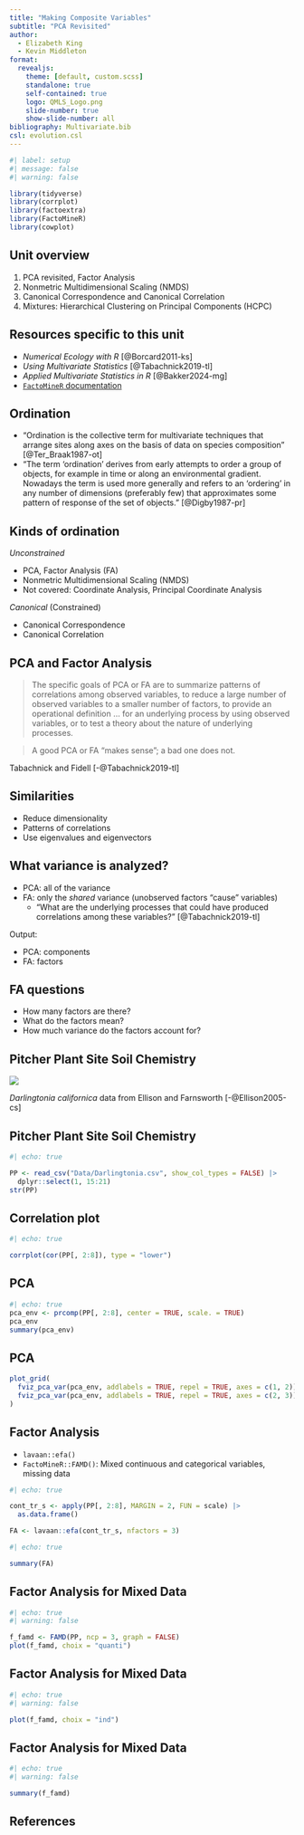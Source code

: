 ```yaml
---
title: "Making Composite Variables"
subtitle: "PCA Revisited"
author:
  - Elizabeth King
  - Kevin Middleton
format:
  revealjs:
    theme: [default, custom.scss]
    standalone: true
    self-contained: true
    logo: QMLS_Logo.png
    slide-number: true
    show-slide-number: all
bibliography: Multivariate.bib
csl: evolution.csl
---
```


```r
#| label: setup
#| message: false
#| warning: false

library(tidyverse)
library(corrplot)
library(factoextra)
library(FactoMineR)
library(cowplot)
```


## Unit overview

1. PCA revisited, Factor Analysis
2. Nonmetric Multidimensional Scaling (NMDS)
3. Canonical Correspondence and Canonical Correlation
4. Mixtures: Hierarchical Clustering on Principal Components (HCPC)


## Resources specific to this unit

- *Numerical Ecology with R* [@Borcard2011-ks]
- *Using Multivariate Statistics* [@Tabachnick2019-tl]
- *Applied Multivariate Statistics in R* [@Bakker2024-mg]
- [`FactoMineR` documentation](http://factominer.free.fr/index.html)


## Ordination

- "Ordination is the collective term for multivariate techniques that arrange sites along axes on the basis of data on species composition" [@Ter_Braak1987-ot]
- "The term 'ordination' derives from early attempts to order a group of objects, for example in time or along an environmental gradient. Nowadays the term is used more generally and refers to an 'ordering' in any number of dimensions (preferably few) that approximates some pattern of response of the set of objects." [@Digby1987-pr]


## Kinds of ordination

*Unconstrained*

- PCA, Factor Analysis (FA)
- Nonmetric Multidimensional Scaling (NMDS)
- Not covered: Coordinate Analysis, Principal Coordinate Analysis

*Canonical* (Constrained)

- Canonical Correspondence 
- Canonical Correlation


## PCA and Factor Analysis

> The specific goals of PCA or FA are to summarize patterns of correlations among observed variables, to reduce a large number of observed variables to a smaller number of factors, to provide an operational definition ... for an underlying process by using observed variables, or to test a theory about the nature of underlying processes.

> A good PCA or FA "makes sense"; a bad one does not.

<div class="ref">
Tabachnick and Fidell [-@Tabachnick2019-tl]
</div>


## Similarities

- Reduce dimensionality
- Patterns of correlations
- Use eigenvalues and eigenvectors


## What variance is analyzed?

- PCA: all of the variance
- FA: only the *shared* variance (unobserved factors "cause" variables)
    - "What are the underlying processes that could have produced correlations among these variables?" [@Tabachnick2019-tl]

Output:

- PCA: components
- FA: factors


## FA questions

- How many factors are there?
- What do the factors mean?
- How much variance do the factors account for?


## Pitcher Plant Site Soil Chemistry

![](./Images/Darlingtonia.png){fig-align="center"}

*Darlingtonia californica* data from Ellison and Farnsworth [-@Ellison2005-cs]


## Pitcher Plant Site Soil Chemistry

```r
#| echo: true

PP <- read_csv("Data/Darlingtonia.csv", show_col_types = FALSE) |> 
  dplyr::select(1, 15:21)
str(PP)
```


## Correlation plot

```r
#| echo: true

corrplot(cor(PP[, 2:8]), type = "lower")
```


## PCA

```r
#| echo: true
pca_env <- prcomp(PP[, 2:8], center = TRUE, scale. = TRUE)
pca_env
summary(pca_env)
```


## PCA

```r
plot_grid(
  fviz_pca_var(pca_env, addlabels = TRUE, repel = TRUE, axes = c(1, 2)),
  fviz_pca_var(pca_env, addlabels = TRUE, repel = TRUE, axes = c(2, 3))
)
```


## Factor Analysis

- `lavaan::efa()`
- `FactoMineR::FAMD()`: Mixed continuous and categorical variables, missing data

```r
#| echo: true

cont_tr_s <- apply(PP[, 2:8], MARGIN = 2, FUN = scale) |> 
  as.data.frame()

FA <- lavaan::efa(cont_tr_s, nfactors = 3)
```


```r
#| echo: true

summary(FA)
```


## Factor Analysis for Mixed Data

```r
#| echo: true
#| warning: false

f_famd <- FAMD(PP, ncp = 3, graph = FALSE)
plot(f_famd, choix = "quanti")
```


## Factor Analysis for Mixed Data

```r
#| echo: true
#| warning: false

plot(f_famd, choix = "ind")
```


## Factor Analysis for Mixed Data

```r
#| echo: true
#| warning: false

summary(f_famd)
```


## References

::: {#refs}
:::


